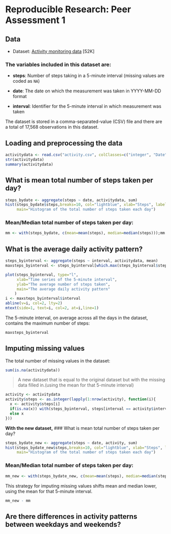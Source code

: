 # Reproducible Research: Peer Assessment 1

## Data
 
* Dataset: [Activity monitoring data](https://d396qusza40orc.cloudfront.net/repdata%2Fdata%2Factivity.zip) [52K]

### The variables included in this dataset are:

* **steps**: Number of steps taking in a 5-minute interval (missing
    values are coded as `NA`)

* **date**: The date on which the measurement was taken in YYYY-MM-DD
    format

* **interval**: Identifier for the 5-minute interval in which
    measurement was taken

The dataset is stored in a comma-separated-value (CSV) file and there
are a total of 17,568 observations in this dataset.

## Loading and preprocessing the data
```r
activitydata <- read.csv("activity.csv", colClasses=c("integer", "Date", "integer"))
str(activitydata)
summary(activitydata)
```

## What is mean total number of steps taken per day?
```r
steps_bydate <- aggregate(steps ~ date, activitydata, sum)
hist(steps_bydate$steps,breaks=10, col="lightblue", xlab="Steps", labels=TRUE,
     main="Histogram of the total number of steps taken each day")
```

### Mean/Median total number of steps taken per day:
```r
mm <- with(steps_bydate, c(mean=mean(steps), median=median(steps)));mm
```

## What is the average daily activity pattern?

```r
steps_byinterval <- aggregate(steps ~ interval, activitydata, mean)
maxsteps_byinterval <- steps_byinterval[which.max(steps_byinterval$steps),]

plot(steps_byinterval, type="l",
     xlab="Time series of the 5-minute interval",
     ylab="The average number of steps taken",
     main="The average daily activity pattern"
    )
i <- maxsteps_byinterval$interval
abline(v=i, col=2, lty=2)
mtext(side=1, text=i, col=2, at=i,line=1)
```

The 5-minute interval, on average across all the days in the dataset, contains the maximum number of steps:
```r
maxsteps_byinterval
```

## Imputing missing values

The total number of missing values in the dataset:
```r
sum(is.na(activitydata))
```
>A new dataset that is equal to the original dataset but with the missing data filled in.(using the mean for that 5-minute interval)
```r
activity <- activitydata
activity$steps <- as.integer(lapply(1:nrow(activity), function(i){
  x <- activity$steps[i]
  if(is.na(x)) with(steps_byinterval, steps[interval == activity$interval[i]])
  else x
}))
```
**With the new dataset,**
### What is mean total number of steps taken per day?
```r
steps_bydate_new <- aggregate(steps ~ date, activity, sum)
hist(steps_bydate_new$steps,breaks=10, col="lightblue", xlab="Steps", labels=TRUE,
     main="Histogram of the total number of steps taken each day")
```

### Mean/Median total number of steps taken per day:
```r
mm_new <- with(steps_bydate_new, c(mean=mean(steps), median=median(steps)));mm_new
```
This strategy for imputing missing values shifts mean and median lower, using the mean for that 5-minute interval.
```r
mm_new - mm
```

## Are there differences in activity patterns between weekdays and weekends?
